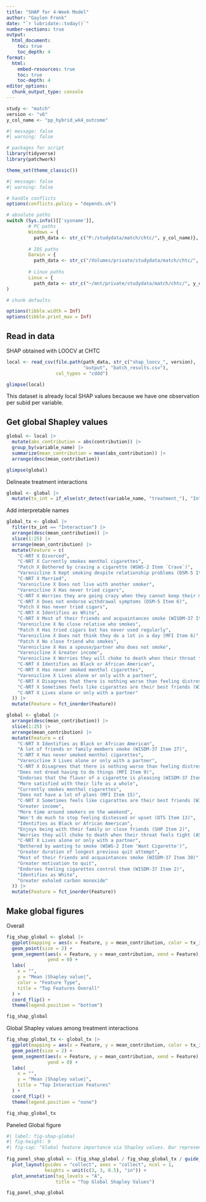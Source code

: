 ```yaml
---
title: "SHAP for 4-Week Model"
author: "Gaylen Fronk"
date: "`r lubridate::today()`"
number-sections: true
output: 
  html_document:
    toc: true 
    toc_depth: 4
format:
  html:
    embed-resources: true
    toc: true
    toc-depth: 4
editor_options: 
  chunk_output_type: console
---
```


```r
study <- "match"
version <- "v6"
y_col_name <- "pp_hybrid_wk4_outcome"
```

```r
#| message: false
#| warning: false

# packages for script
library(tidyverse)
library(patchwork)

theme_set(theme_classic()) 
```

```r
#| message: false
#| warning: false

# handle conflicts
options(conflicts.policy = "depends.ok")
```

```r

# absolute paths
switch (Sys.info()[['sysname']],
        # PC paths
        Windows = {
          path_data <- str_c("P:/studydata/match/chtc/", y_col_name)},
        
        # IOS paths
        Darwin = {
          path_data <- str_c("/Volumes/private/studydata/match/chtc/", y_col_name)},
        
        # Linux paths
        Linux = {
          path_data <- str_c("~/mnt/private/studydata/match/chtc/", y_col_name)}
)
```

```r

# chunk defaults

options(tibble.width = Inf)
options(tibble.print_max = Inf)
```

## Read in data

SHAP obtained with LOOCV at CHTC
```r
local <- read_csv(file.path(path_data, str_c("shap_loocv_", version), 
                            "output", "batch_results.csv"),
                  col_types = "cddd")

glimpse(local)
```
This dataset is already local SHAP values because we have one observation per subid per variable.

## Get global Shapley values

```r
global <- local |> 
  mutate(abs_contribution = abs(contribution)) |> 
  group_by(variable_name) |> 
  summarize(mean_contribution = mean(abs_contribution)) |> 
  arrange(desc(mean_contribution))

glimpse(global)

```

Delineate treatment interactions
```r
global <- global |> 
  mutate(tx_int = if_else(str_detect(variable_name, "treatment_"), "Interaction", "Main Effect"))
```

Add interpretable names
```r
global_tx <- global |> 
  filter(tx_int == "Interaction") |> 
  arrange(desc(mean_contribution)) |> 
  slice(1:25) |> 
  arrange(mean_contribution) |> 
  mutate(Feature = c(
    "C-NRT X Divorced",
    "C-NRT X Currently smokes menthol cigarettes",
    "Patch X Bothered by craving a cigarette (WSWS-2 Item `Crave`)",
    "Varenicline X Kept smoking despite relationship problems (DSM-5 Item 3)",
    "C-NRT X Married",
    "Varenicline X Does not live with another smoker",
    "Varenicline X Has never tried cigars",
    "C-NRT X Worries they are going crazy when they cannot keep their mind on a task (ASI-3 Item 2)",
    "C-NRT X Does not endorse withdrawal symptoms (DSM-5 Item 6)",
    "Patch X Has never tried cigars",
    "C-NRT X Identifies as White",
    "C-NRT X Most of their friends and acquaintances smoke (WISDM-37 Item 30)",
    "Varenicline X No close relative who smokes",
    "Patch X Has tried cigars but has never used regularly",
    "Varenicline X Does not think they do a lot in a day (MFI Item 6)",
    "Patch X No close friend who smokes",
    "Varenicline X Has a spouse/partner who does not smoke",
    "Varenicline X Greater income",
    "Varenicline X Worries they will choke to death when their throat feels tight (ASI-3 Item 15)",
    "C-NRT X Identifies as Black or African American",
    "C-NRT X Has never smoked menthol cigarettes",
    "Varenicline X Lives alone or only with a partner",
    "C-NRT X Disagrees that there is nothing worse than feeling distressed or upset (DTS Item 5)",
    "C-NRT X Sometimes feels like cigarattes are their best friends (WISDM-37 Item 22)",
    "C-NRT X Lives alone or only with a partner"
  )) |> 
  mutate(Feature = fct_inorder(Feature))

global <- global |> 
  arrange(desc(mean_contribution)) |> 
  slice(1:25) |> 
  arrange(mean_contribution) |> 
  mutate(Feature = c(
    "C-NRT X Identifies as Black or African American",
    "A lot of friends or family members smoke (WISDM-37 Item 27)",
    "C-NRT X Has never smoked menthol cigarettes",
    "Varenicline X Lives alone or only with a partner",
    "C-NRT X Disagrees that there is nothing worse than feeling distressed or upset (DTS Item 5)",
    "Does not dread having to do things (MFI Item 9)",
    "Endorses that the flavor of a cigarette is pleasing (WISDM-37 Item 5)",
    "More satisfied with their life as a whole",
    "Currently smokes menthol cigarettes",
    "Does not have a lot of plans (MFI Item 15)",
    "C-NRT X Sometimes feels like cigarattes are their best friends (WISDM-37 Item 22)",
    "Greater income",
    "More time around smokers on the weekend",
    "Won't do much to stop feeling distessed or upset (DTS Item 13)",
    "Identifies as Black or African American",
    "Enjoys being with their family or close friends (SHP Item 2)",
    "Worries they will choke to death when their throat feels tight (ASI-3 Item 15)",
    "C-NRT X Lives alone or only with a partner",
    "Bothered by wanting to smoke (WSWS-2 Item 'Want Cigarette')",
    "Greater duration of longest previous quit attempt",
    "Most of their friends and acquaintances smoke (WISDM-37 Item 30)",
    "Greater motivation to quit",
    "Endorses feeling cigarettes control them (WISDM-37 Item 2)",
    "Identifies as White",
    "Greater exhaled carbon monoxide"
  )) |> 
  mutate(Feature = fct_inorder(Feature))

```

## Make global figures

Overall
```r

fig_shap_global <- global |> 
  ggplot(mapping = aes(x = Feature, y = mean_contribution, color = tx_int)) +
  geom_point(size = 2) +
  geom_segment(aes(x = Feature, y = mean_contribution, xend = Feature),
               yend = 0) +
  labs(
    x = "",
    y = "Mean |Shapley value|",
    color = "Feature Type",
    title = "Top Features Overall"
  ) +
  coord_flip() +
  theme(legend.position = "bottom")

fig_shap_global
```

Global Shapley values among treatment interactions
```r

fig_shap_global_tx <- global_tx |> 
  ggplot(mapping = aes(x = Feature, y = mean_contribution, color = tx_int)) +
  geom_point(size = 2) +
  geom_segment(aes(x = Feature, y = mean_contribution, xend = Feature),
               yend = 0) +
  labs(
    x = "",
    y = "Mean |Shapley value|",
    title = "Top Interaction Features"
  ) +
  coord_flip() +
  theme(legend.position = "none")

fig_shap_global_tx
```

Paneled Global figure
```r
#| label: fig-shap-global
#| fig-height: 9
#| fig-cap: "Global feature importance via Shapley values. Bar represents magnitude of global feature importance, which is calculated from the mean of the absolute value across all observations for that feature. A) Global feature importance for top 25 features overall. B) Global feature importance for top 25 treatment interaction features."
 
fig_panel_shap_global <- (fig_shap_global / fig_shap_global_tx / guide_area()) +
  plot_layout(guides = "collect", axes = "collect", ncol = 1,
              heights = unit(c(3, 3, 0.5), "in")) +
  plot_annotation(tag_levels = "A",
                  title = "Top Global Shapley Values")

fig_panel_shap_global
```




